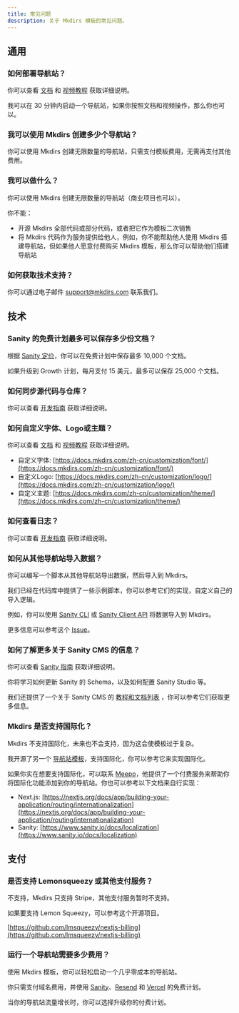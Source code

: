 ```yaml
---
title: 常见问题
description: 关于 Mkdirs 模板的常见问题。
---
```



## 通用

### 如何部署导航站？

你可以查看 [文档](https://docs.mkdirs.com) 和 [视频教程](https://youtube.com/@MkdirsHQ) 获取详细说明。

我可以在 30 分钟内启动一个导航站，如果你按照文档和视频操作，那么你也可以。

### 我可以使用 Mkdirs 创建多少个导航站？

你可以使用 Mkdirs 创建无限数量的导航站，只需支付模板费用，无需再支付其他费用。

### 我可以做什么？

你可以使用 Mkdirs 创建无限数量的导航站（商业项目也可以）。

你不能：
- 开源 Mkdirs 全部代码或部分代码，或者把它作为模板二次销售
- 将 Mkdirs 代码作为服务提供给他人，例如，你不能帮助他人使用 Mkdirs 搭建导航站，但如果他人愿意付费购买 Mkdirs 模板，那么你可以帮助他们搭建导航站

### 如何获取技术支持？

你可以通过电子邮件 [support@mkdirs.com](mailto:support@mkdirs.com) 联系我们。

## 技术

### Sanity 的免费计划最多可以保存多少份文档？

根据 [Sanity 定价](https://www.sanity.io/pricing)，你可以在免费计划中保存最多 10,000 个文档。

如果升级到 Growth 计划，每月支付 15 美元，最多可以保存 25,000 个文档。

### 如何同步源代码与仓库？

你可以查看 [开发指南](https://docs.mkdirs.com/zh-cn/guide/develop/#how-to-sync-the-code) 获取详细说明。

### 如何自定义字体、Logo或主题？

你可以查看 [文档](https://docs.mkdirs.com/zh-cn) 和 [视频教程](https://youtube.com/@MkdirsHQ) 获取详细说明。

- 自定义字体: [https://docs.mkdirs.com/zh-cn/customization/font/](https://docs.mkdirs.com/zh-cn/customization/font/)
- 自定义Logo: [https://docs.mkdirs.com/zh-cn/customization/logo/](https://docs.mkdirs.com/zh-cn/customization/logo/)
- 自定义主题: [https://docs.mkdirs.com/zh-cn/customization/theme/](https://docs.mkdirs.com/zh-cn/customization/theme/)

### 如何查看日志？

你可以查看 [开发指南](https://docs.mkdirs.com/zh-cn/guide/develop/#how-to-find-the-logs) 获取详细说明。

### 如何从其他导航站导入数据？

你可以编写一个脚本从其他导航站导出数据，然后导入到 Mkdirs。

我们已经在代码库中提供了一些示例脚本，你可以参考它们的实现，自定义自己的导入逻辑。

例如，你可以使用 [Sanity CLI](https://www.sanity.io/docs/cli-reference) 或 [Sanity Client API](https://www.sanity.io/docs/js-client) 将数据导入到 Mkdirs。

更多信息可以参考这个 [Issue](https://github.com/MkdirsHQ/mkdirs-template/issues/34)。

### 如何了解更多关于 Sanity CMS 的信息？

你可以查看 [Sanity 指南](https://docs.mkdirs.com/zh-cn/guide/sanity/) 获取详细说明。

你将学习如何更新 Sanity 的 Schema，以及如何配置 Sanity Studio 等。

我们还提供了一个关于 Sanity CMS 的 [教程和文档列表](https://docs.mkdirs.com/zh-cn/guide/sanity/#further-reading) ，你可以参考它们获取更多信息。

### Mkdirs 是否支持国际化？

Mkdirs 不支持国际化，未来也不会支持，因为这会使模板过于复杂。

我开源了另一个 [导航站模板](https://github.com/javayhu/free-directory-boilerplate)，支持国际化，你可以参考它来实现国际化。

如果你实在想要支持国际化，可以联系 [Meepo](mailto:meepo.hyper@gmail.com)，他提供了一个付费服务来帮助你将国际化功能添加到你的导航站。你也可以参考以下文档来自行实现：

- Next.js: [https://nextjs.org/docs/app/building-your-application/routing/internationalization](https://nextjs.org/docs/app/building-your-application/routing/internationalization)
- Sanity: [https://www.sanity.io/docs/localization](https://www.sanity.io/docs/localization)

## 支付

### 是否支持 Lemonsqueezy 或其他支付服务？

不支持，Mkdirs 只支持 Stripe，其他支付服务暂时不支持。

如果要支持 Lemon Squeezy，可以参考这个开源项目。

[https://github.com/lmsqueezy/nextjs-billing](https://github.com/lmsqueezy/nextjs-billing)

### 运行一个导航站需要多少费用？

使用 Mkdirs 模板，你可以轻松启动一个几乎零成本的导航站。

你只需支付域名费用，并使用 [Sanity](https://www.sanity.io/pricing)、[Resend](https://resend.com/pricing) 和 [Vercel](https://vercel.com/pricing) 的免费计划。

当你的导航站流量增长时，你可以选择升级你的付费计划。
